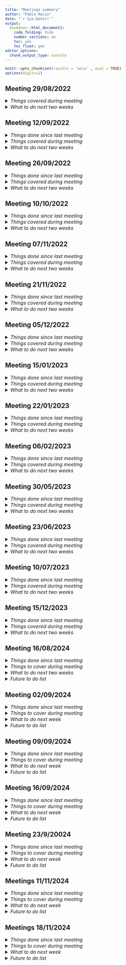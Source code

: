 ```yaml
---
title: "Meetings summary"
author: "Pablo Recio"
date: "`r Sys.Date()`"
output: 
  bookdown::html_document2:
    code_folding: hide
    number_sections: no
    toc: yes
    toc_float: yes
editor_options: 
  chunk_output_type: console
---
```


```r
knitr::opts_chunk$set(results = 'asis' , eval = TRUE)
options(digits=2)
```

## **Meeting 29/08/2022**


<details>
  <summary style=font-size:16px>*Things covered during meeting*</summary>

* Personality tests: which four objects for neophobia/neophilia tests // How to divide the terrarium in squares  
  <span style="color: darkblue;">
  + Check for objects in the lab. Think if we should use prey (same as in  Ch 2) as the novel stimuli  
  + To “square” the terraria we can use paper with glue underneath (we will have to buy it) or use double/side tape +sand on the edges (+ walls?) 
  </span>
* Spatial task: size of the terraria we can use for that // Should we build some kind of predator model instead of chasing them directly?  
  <span style="color: darkblue;">
  + Communal terraria can be used for the spatial learning task. Need to:  
    - Check if the cameras can cover all the space  
    - Measure them and buy more: reject shop (pick up)  
  + Chasing the lizards may be fine but I must be blind to the treatment of the lizard; by, e.g., Dalton giving lizards new identities and keeping record of it  
  </span>
* Visual-reversal tasks: type of cardboards/stimuli employ: hue or colour? Should we use a spectrophotometer to estimate it?  
  <span style="color: darkblue;">
  + Use different colours instead of just different brightness  
  + Measure with spectrophotometer (ask Megan/Martin/Kate Anderson) or buy specific paints that come with this type of information  
  </span>
* Cue perception tests: preys, type and how many // containers
  <span style="color: darkblue;">
  + Possible types of prey: flour beetles, seed beetles, wax worms, mealworms, etc.; several possibilities  
  + Randomize and counterbalance order of presentation or keep the same order for every lizard  
  </span>
* Chemicals needed for Oroboros  
  <span style="color: darkblue;">
  + Review Krumschnabel et al., 2015 – Write Karine  
  </span>
* Chapter 3 – ideas HPA measures  
  <span style="color: darkblue;">
  + Measure only baseline levels (by terminal sampling) and relate to personality <span style="color: lightgreen;"> ACCEPTED  </span>
  + Measure baseline and after-stressor in different individuals to see the effect of treatment and then compare these results to the effect of treatment on personality (is average “reactivity” different according to treatment? How does it relate with the effect of treatment on personality?) <span style="color: lightgreen;"> ACCEPTED  </span>  
  + Employ CORT and see changes in behaviour; what the question will totally change <span style="color: darkred;"> DISCARDED  </span>
  + See the effect of “chronic stress” and how is linked to personality. In this sense, I will measure personality of lizards first and then I will submit them to chronic stress for a period of time and see if there is an effect on body condition, growth, immune response?, or other traits. In this case, I will need to increase sample size. Basically, it would be similar to the CORT experiment I proposed at the beginning but without needing to validate the process (more realistic too?)  <span style="color: darkred;"> DISCARDED - Need for an amendment of Ethical permissions + body condition and growth may not change in lab conditions  </span> 
  +	Forget about this experiment and do something like in Chapter 4 but with numerical discrimination instead of learning (is the use of numeric or continuous cues related to personality as is learning?). <span style="color: lightgreen;"> ACCEPTED - Can be done as an aside project (maybe another Chapter); develop </span> 
  </span>
</details>

<details>
  <summary style=font-size:16px>*What to do next two weeks*</summary>

* Prepare Material list (review labs and see what we need)
  + Prepare list of chemicals needed (WRITE KARINE)
  + Check CCTV system if we aim to buy more
* Brain anatomy (maps from Dan)
  + See maps from Dan
  + Ask him for a virtual meeting where & dissect a brain
  + How to kill lizards?
* Learn how to use Rmarkdown and git hub
	+ Review codes Dan sent
	+ Create new document with meetings info and organization, and Chapters
* Start metanalysis
	+ Create search terms
	+ Familiarize with RAYYAN
* Analyses learning
	+ Create code
</details>

</details>

## **Meeting 12/09/2022**

<details>
  <summary style=font-size:16px>*Things done since last meeting*</summary>

* Prepare Material list  
  + ~~Review labs and see what we need~~  
  + ~~Prepare list of chemicals needed ([WRITE KARINE](file:///Users/u7409838/Library/CloudStorage/OneDrive-AustralianNationalUniversity/GitHub/Thesis/Meetings/Meeting-Oroboros.html))~~
  + Check CCTV system if we aim to buy more
* Brain anatomy (maps from Dan)
  + ~~See maps from Dan~~
  + Ask him for a virtual meeting where & dissect a brain
  + How to kill lizards?
* Learn how to use Rmarkdown and git hub
	+ ~~Review codes Dan sent~~
	+ Create new ~~document with meetings info and organization~~, and Chapters
* Start metanalysis
	+ ~~Create search terms~~
	+ ~~Familiarize with RAYYAN~~
* Analyses learning
	+ Create code

</details>

<details>
  <summary style=font-size:16px>*Things covered during meeting*</summary>

* [Material needed](https://github.com/Pablo-Recio/Meetings/blob/main/Material/Material-list.html)  
* Discuss decision tree  
* Discuss Oroboros methods based on the assumption that sample is not going to be enough  
  + If each region weights enough:  
    - Half of the lizards tested for respiration and ATP synthesis, half for ROS (one machine per lizard, each chamber per each region)  <span style="color: red"> - **X** </span>  
    - For each lizard, we will measure ROS of one region and ATP of the other in a randomize way <span style="color: green"> - **V** </span>  
  + If weight per regions is not enough:
    - Pool different regions and measure both respiration and ROS - 3 lizard per measurement = 24 lizards per treatment so we obtain 8 measures of ROS and 8 of respiration per treatment <span style="color: green"> - **V** </span>  
    - Find other ways to measure ROS and use Oroboros only for respiration (homogenates of tissue may involve less mitochondrial loss)
</details>

<details>

  <summary style=font-size:16px>*What to do next two weeks*</summary>

* Prepare Material list  
  + Check CCTV system if we aim to buy more  
  + Prepare a budget and buy anything necessary
  + Check material necessary for brain dissection and HPA axis reactivity
* Prepare terrariums for spatial tasks and do some trials  
* Brain anatomy (maps from Dan)  
  + Ask him for a virtual meeting where & dissect a brain  
  + How to kill lizards?  
* Analyses learning  
	+ Create code  
* Check studies using Oroboros in lizards
* Learn how to use Rmarkdown and git hub
	+ Create new document with Chapters and Compiled references  
* Meta-analysis  
  + Refine search  
  + Decision tree  
  + Check 100 papers to see how many are useful (RAYYAN)  

</details>

## **Meeting 26/09/2022**

<details>
  <summary style=font-size:16px>*Things done since last meeting*</summary>

* Prepare [Material list]()  
  + ~~Check CCTV system if we aim to buy more~~  
  + ~~Prepare a budget~~ and buy anything necessary  
    <span style="color: green"> - Already bought: brush (2), Double-side tape (600 m) and normal tape (600 m) from Riotsotores; and contacted with National Storages for the [terraria](https://nationalstorage.com.au/online-shop/product/35l-plastic-storage-container-qty-2/) </span>  
  + Check ~~material necessary for brain dissection~~ and HPA axis reactivity
* Prepare terrariums for spatial tasks and do some trials  
* Brain anatomy (maps from Dan)  
  + ~~Ask him for a virtual meeting where & dissect a brain~~  
  + ~~How to kill lizards?~~ - <span style="color: blue"> Sodium pentobarbital would work with lizards as it will not cross the blood-brain barrier </span>  
* Analyses learning  
	+ Create code  
* ~~Check studies using Oroboros in lizards~~
* Learn how to use Rmarkdown and git hub
	+ Create new document with Chapters and Compiled references  
* Meta-analysis  
  + ~~Refine search~~  
  + ~~Decision tree~~
    - ~~Refine decision tree~~
    - ~~Define learning and other concepts~~
  + ~~Check 100 papers to see how many are useful (RAYYAN)~~  
</details>

<details>
  <summary style=font-size:16px>*Things covered during meeting*</summary>

* Buy terraria
* Material needed for measuring mass of different regions in the brain:
  + Dissection material (ready/almost ready)
  + Dissection scope (already in Megan's lab)
  + Balance
  + Eppendorfs, gradients and marker
  + Formalin 10%
* Check where are the 'feeders' for visual learning
* Learn how to insert websites on markdown properly

</details>

<details>

  <summary style=font-size:16px>*What to do next two weeks*</summary>

* Prepare [Material list]()  
  + Check material necessary for HPA axis reactivity (Ondi)  
  + Get ready the material for measuring brain mass  
* Meta-analysis  
  + Share database with other collaborators and see consistency in 100 papers  
* Practice brain dissections and help obtaining blood samples for CORT analyses  
* Learn how to use Rmarkdown and git hub  
	+ Create new document with Chapters and Compiled references  
* Check studies using Oroboros in zebra fish  
* Prepare terrariums for spatial tasks and do some trials  
* Analyses learning  
	+ Create code  



</details>

</details>


## **Meeting 10/10/2022**

<details>
  <summary style=font-size:16px>*Things done since last meeting*</summary>

* ~~Ethics application~~
* Prepare [Material list]()  
  + ~~Check material necessary for HPA axis reactivity (Ondi)~~  
    <span style="color: green"> Nothing needed now, better to buy everything one or two months before experiments as kits may have an unknown expiry date and usually arrive fast </span>  
  + Get ready the material for measuring brain mass  
* Meta-analysis  
  + ~~Share database with other collaborators and see consistency in 100 papers~~  
* Practice brain dissections and <span style="color: red"> ~~obtaining blood samples for CORT analyses~~ </span>   
* Learn how to use Rmarkdown and git hub  
	+ Create new document with Chapters and Compiled references  
* ~~Check studies using Oroboros in zebra fish~~  
* Prepare terrariums for spatial tasks and do some trials  
* Analyses learning  
	+ Create code  

  
</details>

<details>
  <summary style=font-size:16px>*Things covered during meeting*</summary>

* Material: [spatula](https://www.sigmaaldrich.com/AU/en/product/aldrich/z193208)  
* CT scanner meeting   
<span style="color: green">
    - Tissue must not move. They have standarize methods to avoid that
    - We need to stain the brain - <span style="color: blue"> Ask Dan Hoops (Paul Cooper) about techniques valid for both CT scanner and light microscopy </span>
    - They can make the statistical analysis or show me; both is expensive and slow
    - After seeing the tubes, I estimate 10-15, although we may need to do some pre-trials to see the resolution we need
</span>  
* Oroboros zebra fish studies  
<span style="color: green">
    - Papers pooling tissue from different individuals, without information of mass of tissue or tissue mass > 10 mg  
    - Is there really a possibility to increase Oroboros accuracy?  
    - Backup plans:  
      + Slides  
      + Pool samples (effect of treatment)  
      + Use other methods (at least initially) to just measure ATP and ROS (base of my premises)  
</span>
* Ethics application

</details>

<details>

  <summary style=font-size:16px>*What to do next two weeks*</summary>

* Finish Ethics application
* Learn how to use Rmarkdown and git hub  
	+ Create new document with Chapters and Compiled references  
* Prepare terrariums for spatial tasks and do some trials  
* Analyses learning  
	+ Create code  
* Practice brain dissections

</details>

</details>

## **Meeting 07/11/2022**

<details>
  <summary style=font-size:16px>*Things done since last meeting*</summary>

* ~~Finish Ethics application~~  
* ~~Organize enclosures~~  
* ~~Prepare protocols and buy chemicals for Oroboros~~  
* Learn how to use Rmarkdown and git hub  
	+ Create new document with Chapters  
* Prepare terrariums for spatial tasks and do some trials  
* Analyses learning  
	+ Create code  
* Practice brain dissections  

  
</details>

<details>
  <summary style=font-size:16px>*Things covered during meeting*</summary>

* Plans for brains



</details>

<details>

  <summary style=font-size:16px>*What to do next two weeks*</summary>

* Finish Ethics application  
* Compile all references and notes:  
  + Prepare HDR conference presentation (23/11) | Practice talk on next lab meeting (16/11)  
	+ Create new document with Chapters  
* Meta-analysis:
  + See and compile Results of first screening  
  + Improve definitions of CORT and "stressor"
  + Re-screening the previous abstracts with the new criteria
  + Go through 100 abstracts and send everything to the rest of collaborators to do the same  
* Prepare terrariums for spatial tasks and do some trials  
* Analyses learning  
	+ Create code  
* Practice brain dissections

</details>

## **Meeting 21/11/2022**

<details>
  <summary style=font-size:16px>*Things done since last meeting*</summary>

* ~~Finish Ethics application~~  
* Compile all references and notes:  
  + ~~Prepare HDR conference presentation (23/11) | Practice talk on next lab meeting (16/11)~~  
	+ Create new document with Chapters  
* Meta-analysis:
  + ~~See and compile Results of first screening~~  
  + ~~Improve definitions of CORT and "stressor"~~
  + ~~Re-screening the previous abstracts with the new criteria~~
  + ~~Go through 100 abstracts and send everything to the rest of collaborators to do the same~~  
* Prepare terrariums for spatial tasks and do some trials  
* Analyses learning  
	+ Create code  
* Practice brain dissections

  
</details>

<details>
  <summary style=font-size:16px>*Things covered during meeting*</summary>

* Learning how to introduce references in rmarkdown  
* Change hour/day meetings  


</details>

<details>

  <summary style=font-size:16px>*What to do next two weeks*</summary>

* Poster for ANZSCPB and talk for AES
* Compile all references and notes:  
 	+ Create new document with Chapters  
* Experiments:  
  + Search/order feeders for associative and reversal learning  
  + Prepare terrariums for spatial tasks and do some trials  
* Analyses learning  
	+ Create code  
* Practice brain dissections  

</details>

## **Meeting 05/12/2022**

<details>
  <summary style=font-size:16px>*Things done since last meeting*</summary>

* ~~Poster for ANZSCPB and talk for AES~~  
* ~~Review processes Oroboros~~  
* Screening papers Ondi meta-analysis
* Compile all references and notes:  
 	+ Create new document with Chapters  
* Experiments:  
  + Search/order feeders for associative and reversal learning  
  + Prepare terrariums for spatial tasks  
* Analyses learning  
	+ Create code  
* Practice brain dissections  

  
</details>

<details>
  <summary style=font-size:16px>*Things covered during meeting*</summary>

* Poster and talk  
* Feeders  

</details>

<details>

  <summary style=font-size:16px>*What to do next two weeks*</summary>

* Conferences
* Screening papers Ondi meta-analysis
* Compile all references and notes:  
 	+ Create new document with Chapters  
* Experiments:  
  + Search/order feeders for associative and reversal learning  
  + Prepare terrariums for spatial tasks  
* Analyses learning  
	+ Create code  
* Practice brain dissections  


</details>

## **Meeting 15/01/2023**

<details>
  <summary style=font-size:16px>*Things done since last meeting*</summary>

* ~~Lab work~~
* ~~Conferences~~
* ~~Screening papers Ondi meta-analysis~~
* Compile all references and notes:  
 	+ Create new document with Chapters  
* Experiments:  
  + Search/order feeders for associative and reversal learning  
  + Prepare terrariums for spatial tasks  
* Analyses learning  
	+ Create code  
* Practice brain dissections  
  
</details>

<details>
  <summary style=font-size:16px>*Things covered during meeting*</summary>

* How to proceed with experiments:  
  + [Plans Ch 3 & 4](./Ch3&4.png)  
  + [Plans Ch 5](./Ch5.png)  
  
</details>

<details>

  <summary style=font-size:16px>*What to do next two weeks*</summary>

* Lab work  
  + Egg&Baby checking  
  + Build outdoor enclosures  
  + Condense babies  
  + "Improve encloures"  
    - Create a database with the clutches produced per enclosure  
    - See which enclosures are "less productive" and check them  
    - Check other enclosures with more than 6 ind  
    - Replace old males with young males  
* Ondi meta-analysis:  
  + Add pdfs of included papers  
  + Review full texts of Maybes  
  + Help with mitochondrial parameters  
* Compile all references and notes:  
 	+ Create new document with Chapters  
 	+ Help with mitochondrial parameters (Ondi's meta-analysis)  
* Experiments:  
  + Prepare feeders for associative and reversal learning  
* Annual Report  
* Analyses learning  
	+ Create code  
* Practice brain dissections  


</details>

## **Meeting 22/01/2023**

<details>
  <summary style=font-size:16px>*Things done since last meeting*</summary>

* Lab work  
  + Egg&Baby checking  
  + Build outdoor enclosures  
  + Condense babies  
  + Replace old males with young males in breeding enclosures  
* Ondi meta-analysis:  
  + Add pdfs of included papers  
  + Review full texts of Maybes  
  + Help with mitochondrial parameters  
* Compile all references and notes:  
 	+ Create new document with Chapters  
 	+ Help with mitochondrial parameters (Ondi's meta-analysis)  
* Experiments:  
  + Prepare feeders for associative and reversal learning:  
    - ~~Prepare a prototype~~  
    - Cut the feeders (workshop)  
    - ~~Buy Petri dishes~~  
    - Paint petri dishes  
* Annual Report  
* Analyses learning  
	+ Create code  
* Practice brain dissections
* Compile all references and notes:  
 	+ Create new document with Chapters  
 
  
</details>

<details>
  <summary style=font-size:16px>*Things covered during meeting*</summary>

  
  
</details>

<details>

  <summary style=font-size:16px>*What to do next two weeks*</summary>

* Lab work  
  + Egg&Baby checking  
  + Build outdoor enclosures  
  + Condense babies  
  + Replace old males with young males in breeding enclosures  
* Ondi meta-analysis:  
  + Add pdfs of included papers  
  + Review full texts of Maybes  
  + Help with mitochondrial parameters  
* Compile all references and notes:  
 	+ Create new document with Chapters  
 	+ Help with mitochondrial parameters (Ondi's meta-analysis)  
* Experiments:  
  + Prepare feeders for associative and reversal learning:  
    - Cut the feeders (workshop)  
    - Paint petri dishes  
* Annual Report  
* Analyses learning  
	+ Create code  
* Practice brain dissections
* Compile all references and notes:  
 	+ Create new document with Chapters 


</details>
## **Meeting 06/02/2023**

<details>
  <summary style=font-size:16px>*Things done since last meeting*</summary>

* Lab work  
  + Egg&Baby checking  
  + Build outdoor enclosures  
  + Condense babies  
  + Replace old males with young males in breeding enclosures  
* Ondi meta-analysis:  
  + Add pdfs of included papers  
  + Review full texts of Maybes  
  + Help with mitochondrial parameters  
* Experiments:  
  + Prepare feeders for associative and reversal learning:  
    - Cut the feeders (workshop)  
    - Paint petri dishes  
* Compile all references and notes:  
 	+ Create new document with Chapters  
 	+ Help with mitochondrial parameters (Ondi's meta-analysis)  
* Annual Report  
* Analyses learning  
	+ Create code  
* Practice brain dissections
* Compile all references and notes:  
 	+ Create new document with Chapters   
 
  
</details>

<details>
  <summary style=font-size:16px>*Things covered during meeting*</summary>

  [New plans Ch4](./Ch3&4_bis.png)   
  
</details>

<details>

  <summary style=font-size:16px>*What to do next two weeks*</summary>

* Lab work  
  + Egg&Baby checking  
  + Build outdoor enclosures  
  + Condense babies  
  + Replace old males with young males in breeding enclosures  
* Ondi meta-analysis:  
  + Add pdfs of included papers  
  + Review full texts of Maybes  
  + Help with mitochondrial parameters  
* Experiments:  
  + Prepare feeders for associative and reversal learning:  
    - Cut the feeders (workshop)  
    - Paint petri dishes  
* Annual Report  
* Analyses learning  
	+ Create code  
* Practice brain dissections
* Compile all references and notes:  
 	+ Create new document with Chapters 


</details>
## **Meeting 30/05/2023**
<details>
  <summary style=font-size:16px>*Things done since last meeting*</summary>

 * Lab work  
  + ~~Egg&Baby checking~~  
  + ~~Build outdoor enclosures~~  
  + ~~Condense babies~~  
  + Replace old males with young males in breeding enclosures  
* Ondi meta-analysis:  
  + ~~Add pdfs of included papers~~  
  + ~~Review full texts of Maybes~~  
  + Help with mitochondrial parameters  
* Experiments:  
  + ~~Prepare feeders for associative and reversal learning:~~  
    - ~~Cut the feeders (workshop)~~  
    - ~~Paint petri dishes~~  
* ~~Annual Report~~  
* Analyses learning  
	+ Create code  
* Practice brain dissections
* Compile all references and notes:  
 	+ Create new document with Chapters 
 
</details>

<details>
  <summary style=font-size:16px>*Things covered during meeting*</summary>

Plans Chapters 2 and 4  
Basile
  
</details>

<details>

  <summary style=font-size:16px>*What to do next two weeks*</summary>

* Basile's dissertation
  + Help with Introduction  
  + Finish Methods and Supp material  
  + Check Results and Discussion  
* Experiments:
  + Trials reversal learning  
  + Trials personality  
  + Code for learning experiments  
  + Methods of learning experiments  
* Ondi's meta-analysis:  
  + Help with mitochondrial parameters
  + Extract data
* Compile all references and notes:  
 	+ Create new document with Chapters  
 	+ Help with mitochondrial parameters (Ondi's meta-analysis)  
* Practice brain dissections & make homogenates for flow cytometre

</details>  

</details>



## **Meeting 23/06/2023**
<details>
  <summary style=font-size:16px>*Things done since last meeting*</summary>

 * ~~Basile's dissertation~~
  + ~~Help with Introduction~~
  + ~~Finish Methods and Supp material~~
  + ~~Check Results and Discussion~~
* Experiments:
  + Trials reversal learning  
  + ~~Trials personality~~  
  + Code for learning experiments  
  + Methods of learning experiments  
* Ondi's meta-analysis:  
  + Help with mitochondrial parameters
  + Extract data
* Compile all references and notes:  
 	+ Create new document with Chapters  
 	+ Help with mitochondrial parameters (Ondi's meta-analysis)  
* ~~Practice brain dissections & make homogenates for flow cytometre~~
 
</details>

<details>
  <summary style=font-size:16px>*Things covered during meeting*</summary>

General
  
</details>

<details>

  <summary style=font-size:16px>*What to do next two weeks*</summary>

* Experiments:
  + Trials reversal learning  
  + Check analysis personality  
  + Code for personality and learning  
  + Methods and Introduction of learning experiments  
  + Program stressor experiment (write "Protocol")

* Ondi's meta-analysis:  
  + Help with mitochondrial parameters
  + Extract data
* Compile all references and notes:  
 	+ Create new document with Chapters  
 	+ Help with mitochondrial parameters (Ondi's meta-analysis)  
* Practice brain dissections & make homogenates for flow cytometre

</details>  

</details>

## **Meeting 10/07/2023**

<details>
  <summary style=font-size:16px>*Things done since last meeting*</summary>

* Experiments:
  + ~~Trials reversal learning~~  
  + Check analysis personality  
  + Code for personality and learning  
  + Methods and Introduction of learning experiments  
  + ~~Program stressor experiment (write "Protocol")~~  

* Ondi's meta-analysis:  
  + Help with mitochondrial parameters
  + Extract data
* Compile all references and notes:  
 	+ Create new document with Chapters  
 	+ Help with mitochondrial parameters (Ondi's meta-analysis)  
* ~~Practice brain dissections & make homogenates for flow cytometre~~
 
</details>

<details>
  <summary style=font-size:16px>*Things covered during meeting*</summary>

Plan experiment stressor
  
</details>

<details>

  <summary style=font-size:16px>*What to do next two weeks*</summary>

* Experiments:  
  + Stressor experiment  
  + Check analysis personality  
  + Code for personality and learning  
  + Methods and Introduction of learning experiments  

* Ondi's meta-analysis:  
  + Help with mitochondrial parameters
  + Extract data
* Compile all references and notes:  
 	+ Create new document with Chapters  
 	+ Help with mitochondrial parameters (Ondi's meta-analysis)  
* Practice brain dissections & make homogenates for flow cytometre

</details>  

</details>

## **Meeting 15/12/2023**

<details>
  <summary style=font-size:16px>*Things done since last meeting*</summary>

* Experiments:  
  + ~~Stressor experiment~~  
  + Check analysis personality  
  + Code for personality and learning  
  + ~~Methods and~~ Introduction ~~of learning experiments~~  
* Ondi's meta-analysis:  
  + Help with mitochondrial parameters
  + Extract data
* Compile all references and notes:  
 	+ Create new document with Chapters  
 	+ Help with mitochondrial parameters (Ondi's meta-analysis)  
* ~~Practice brain dissections & make homogenates for flow cytometre~~
* ~~Finish prey discrimination experiments~~
* ~~Analyse some results of learning and stressor experiments~~
* ~~Talks for HDR, ASH, and ANZSCPB conferences~~
* ~~Start collecting eggs~~

 
</details>

<details>
  <summary style=font-size:16px>*Things covered during meeting*</summary>

* Numerical discrimination protocols - Talk with Martin about how to program the tablets?  
* Do we need more _Lampropholis_ from Sydney?  

</details>

<details>

  <summary style=font-size:16px>*What to do next two weeks*</summary>

* Improve code of learning and 'stressor'  
* Have a first draft of the asso-rev learning paper  
* Continue collecting eggs for future experiments  
* Start preparing spatial learning and numerical discrimination protocols  
  + Print maze for spa-learning  
  + Check tablets and video possibilities for num-dis  

</details>  

</details>

## **Meeting 16/08/2024**

<details>
  <summary style=font-size:16px>*Things done since last meeting*</summary>

* Spatial learning - mitochondrial activity experiment completed  
* Numerical discrimination experiment completed  
* Associative and reversal learning manuscripts written, second one submitted  
* Prenatal GCs and learning meta-analysis screened  
 
</details>

<details>
  <summary style=font-size:16px>*Things to cover during meeting*</summary>

* Numerical discrimination analyses  
* Personal writing retreat 23-26/8  

</details>

<details>

  <summary style=font-size:16px>*What to do next two weeks*</summary>

* Finish numerical discrimination analyses  
* Write first numerical discrimination draft (planned due date: 27/8)  
* IF we hear back from _Animal Behaviour_:
  + Review manuscript and resubmit
  + Send associative learning manuscript to collaborators
* ELSE:
  + Extract Methods from papers meta-analysis
  + Video-analyses of prey discrimination experiment

</details>  

<details>

  <summary style=font-size:16px>*Future to do list*</summary>

* **Prey discrimination experiment**  
  + (Proper) Video-analyses  
  + Flow cytometry: DNA damage and lipid peroxidation  
  + Statistical analyses (SEM?)  
  + Write Intro, Results, and Discussion  
* **Spatial learning task**  
  + Flow cytometry: DNA damage and lipid peroxidation  
  + Statistical analyses (SEM?)  
  + Write Intro, Results, and Discussion  
* **Meta-analysis**  
  + Extract methods paper (better selection)  
  + Meeting collaborators for data extraction  
  + Extract data papers  
  + Statistical analyses  
  + Write Intro, Methods, Results, and Discussion  
* **Meta-analysis Patrice**
  + Help with screening and extracting data
* **Effect of acute and chronical stress**  
  + (Proper) Video-analyses  
  + Obtain faecal CORT (?) - Potential alternative: use only behavioural data (anti-predatory behaviour?)  
  + Statistical analyses  
  + Write Intro, Methods, Results, and Discussion
* **Personality**
  + (Proper) Video-analyses
  + Statistial analyses
  + Write Intro, Results, and Discussion
* **Personality (Fonti)**
  + Video-analyses
  + Statistial analyses
  + Write Intro, Methods(?), Results, and Discussion  
  
</details>  

</details>

## **Meeting 02/09/2024**

<details>
  <summary style=font-size:16px>*Things done since last meeting*</summary>

* ~~Finish numerical discrimination analyses~~  
* ~~Write first numerical discrimination draft (planned due date: 27/8)~~  
* IF we hear back from _Animal Behaviour_:
  + Review manuscript and resubmit
  + ~~Send associative learning manuscript to collaborators~~
* ELSE:
  + Extract Methods from papers meta-analysis
  + Video-analyses of prey discrimination experiment 
 
</details>

<details>
  <summary style=font-size:16px>*Things to cover during meeting*</summary>

Checks??

</details>

<details>

  <summary style=font-size:16px>*What to do next week*</summary>

* Review manuscript and resubmit  
* Screening abstracts for Patrice
* Extract Methods from papers meta-analysis  
* Video-analyses of prey discrimination experiment  

</details>  

<details>

  <summary style=font-size:16px>*Future to do list*</summary>

* **Prey discrimination experiment**  
  + (Proper) Video-analyses  
  + Flow cytometry: DNA damage and lipid peroxidation  
  + Statistical analyses (SEM?)  
  + Write Intro, Results, and Discussion  
* **Spatial learning task**  
  + Flow cytometry: DNA damage and lipid peroxidation  
  + Statistical analyses (SEM?)  
  + Write Intro, Results, and Discussion  
* **Meta-analysis**  
  + Extract methods paper (better selection)  
  + Meeting collaborators for data extraction  
  + Extract data papers  
  + Statistical analyses  
  + Write Intro, Methods, Results, and Discussion  
* **Meta-analysis Patrice**
  + Help with screening and extracting data
* **Effect of acute and chronical stress**  
  + (Proper) Video-analyses  
  + Obtain faecal CORT (?) - Potential alternative: use only behavioural data (anti-predatory behaviour?)  
  + Statistical analyses  
  + Write Intro, Methods, Results, and Discussion
* **Personality**
  + (Proper) Video-analyses
  + Statistial analyses
  + Write Intro, Results, and Discussion
* **Personality (Fonti)**
  + Video-analyses
  + Statistial analyses
  + Write Intro, Methods(?), Results, and Discussion  
  
</details>  

</details>

## **Meeting 09/09/2024**

<details>
  <summary style=font-size:16px>*Things done since last meeting*</summary>

* ~~Review manuscript and resubmit~~  
* ~~Screening abstracts for Patrice~~  
* Extract Methods from papers meta-analysis  
* Video-analyses of prey discrimination experiment  
 
</details>

<details>
  <summary style=font-size:16px>*Things to cover during meeting*</summary>

How to extract the Methods

</details>

<details>

  <summary style=font-size:16px>*What to do next week*</summary>

* Extract Methods from papers meta-analysis  
* Video-analyses of prey discrimination experiment  
* Review the Associative learning manuscript  

</details>  

<details>

  <summary style=font-size:16px>*Future to do list*</summary>

* **Prey discrimination experiment**  
  + Flow cytometry: DNA damage and lipid peroxidation  
  + Statistical analyses (SEM?)  
  + Write Intro, Results, and Discussion  
* **Spatial learning task**  
  + Flow cytometry: DNA damage and lipid peroxidation  
  + Statistical analyses  
  + Write Intro, Results, and Discussion  
* **Meta-analysis**  
  + Meeting collaborators for data extraction  
  + Extract data papers  
  + Statistical analyses  
  + Write Intro, Methods, Results, and Discussion  
* **Meta-analysis Patrice**
  + Help with screening and extracting data
* **Effect of acute and chronical stress**  
  + (Proper) Video-analyses  
  + Obtain faecal CORT (?) - Potential alternative: use only behavioural data (anti-predatory behaviour?)  
  + Statistical analyses  
  + Write Intro, Methods, Results, and Discussion
* **Personality**
  + (Proper) Video-analyses
  + Statistial analyses
  + Write Intro, Results, and Discussion
* **Personality (Fonti)**
  + Video-analyses
  + Statistial analyses
  + Write Intro, Methods(?), Results, and Discussion  
  
</details>  

</details>

## **Meeting 16/09/2024**

<details>
  <summary style=font-size:16px>*Things done since last meeting*</summary>

* ~~2nd draft Associative learning manuscript~~   
* Extract Methods from papers meta-analysis  
* Video-analyses of prey discrimination experiment   
 
</details>


<details>

  <summary style=font-size:16px>*Things to cover during meeting*</summary>

</details>


<details>

  <summary style=font-size:16px>*What to do next week*</summary>

* Extract Methods from papers meta-analysis   
* Video-analyses of prey discrimination experiment   
* Review the Associative learning manuscript   

</details>  


<details>

  <summary style=font-size:16px>*Future to do list*</summary>

* **Prey discrimination experiment**  
  + Flow cytometry: DNA damage and lipid peroxidation  
  + Statistical analyses (SEM?)  
  + Write  
* **Spatial learning task**  
  + Flow cytometry: DNA damage and lipid peroxidation  
  + Statistical analyses  
  + Write  
* **Meta-analysis**  
  + Meeting collaborators for data extraction  
  + Extract data papers  
  + Statistical analyses   
  + Write Intro, Methods, Results, and Discussion  
* **Meta-analysis Patrice**
  + Help with screening and extracting data  
* **Effect of acute and chronical stress**   
  + (Proper) Video-analyses  
  + Obtain faecal CORT (?) - Potential alternative: use only behavioural data (anti-predatory behaviour?)  
  + Statistical analyses   
  + Write Intro, Methods, Results, and Discussion  
* **Personality**
  + (Proper) Video-analyses  
  + Statistial analyses  
  + Write Intro, Results, and Discussion  
* **Personality (Fonti)**  
  + Video-analyses  
  + Statistial analyses  
  + Write Intro, Methods(?), Results, and Discussion   
  
</details>  

</details>

## **Meeting 23/9/20024**

<details>
  <summary style=font-size:16px>*Things done since last meeting*</summary>

* ~~2nd draft Numerical discrimination manuscript~~   
* Extract Methods from papers meta-analysis  
* Video-analyses of prey discrimination experiment   
 
</details>


<details>

  <summary style=font-size:16px>*Things to cover during meeting*</summary>

Associative learning manuscript

</details>


<details>

  <summary style=font-size:16px>*What to do next week*</summary>

* Extract Methods from papers meta-analysis   
* Video-analyses of prey discrimination experiment   
* Review the Associative learning manuscript   

</details>  


<details>

  <summary style=font-size:16px>*Future to do list*</summary>

* **Prey discrimination experiment**  
  + Flow cytometry: DNA damage and lipid peroxidation  
  + Statistical analyses (SEM?)  
  + Write  
* **Spatial learning task**  
  + Flow cytometry: DNA damage and lipid peroxidation  
  + Statistical analyses  
  + Write  
* **Meta-analysis**  
  + Meeting collaborators for data extraction  
  + Extract data papers  
  + Statistical analyses   
  + Write Intro, Methods, Results, and Discussion  
* **Meta-analysis Patrice**
  + Help with screening and extracting data  
* **Effect of acute and chronical stress**   
  + (Proper) Video-analyses  
  + Obtain faecal CORT (?) - Potential alternative: use only behavioural data (anti-predatory behaviour?)  
  + Statistical analyses   
  + Write Intro, Methods, Results, and Discussion  
* **Personality**
  + (Proper) Video-analyses  
  + Statistial analyses  
  + Write Intro, Results, and Discussion  
* **Personality (Fonti)**  
  + Video-analyses  
  + Statistial analyses  
  + Write Intro, Methods(?), Results, and Discussion   
  
</details>  

</details>

## **Meetings 11/11/2024**

<details>
  <summary style=font-size:16px>*Things done since last meeting*</summary>

* ~~3rd draft Numerical discrimination manuscript~~     
* ~~Extract Methods from papers meta-analysis~~   
* ~~Final draft and submission of associative learning manuscript~~   
 
</details>


<details>

  <summary style=font-size:16px>*Things to cover during meeting*</summary>


</details>


<details>

  <summary style=font-size:16px>*What to do next week*</summary>

* Numerical discrimination paper: final checkings and submission  
* EcoEvoRxiv website  
* Learning methodology: search for papers  
* Video-analyses of prey discrimination experiment   

</details>  


<details>

  <summary style=font-size:16px>*Future to do list*</summary>

* **Prey discrimination experiment**  
  + Flow cytometry: DNA damage and lipid peroxidation  
  + Statistical analyses (SEM?)  
  + Write  
* **Spatial learning task**  
  + Flow cytometry: DNA damage and lipid peroxidation  
  + Statistical analyses  
  + Write  
* **Meta-analysis**  
  + Meeting collaborators for data extraction  
  + Extract data papers  
  + Statistical analyses   
  + Write Intro, Methods, Results, and Discussion  
* **Meta-analysis Patrice**
  + Help with screening and extracting data  
* **Effect of acute and chronical stress**   
  + (Proper) Video-analyses  
  + Obtain faecal CORT (?) - Potential alternative: use only behavioural data (anti-predatory behaviour?)  
  + Statistical analyses   
  + Write Intro, Methods, Results, and Discussion  
* **Personality**
  + (Proper) Video-analyses  
  + Statistial analyses  
  + Write Intro, Results, and Discussion  
* **Personality (Fonti)**  
  + Video-analyses  
  + Statistial analyses  
  + Write Intro, Methods(?), Results, and Discussion   
  
</details>  

</details>

## **Meetings 18/11/2024**

<details>
  <summary style=font-size:16px>*Things done since last meeting*</summary>

* ~~Submit Numerical discrimination manuscript~~     
* ~~EcoEvoRxiv website~~   

</details>


<details>

  <summary style=font-size:16px>*Things to cover during meeting*</summary>


</details>


<details>

  <summary style=font-size:16px>*What to do next week*</summary>

* Extract data for Patrice's meta-analysis  
* Learning methodology: search for papers  
* Video-analyses of prey discrimination experiment   
* Lab??  

</details>  


<details>

  <summary style=font-size:16px>*Future to do list*</summary>

* **To learn or not to learn**  
  + Screen papers  
  + Extract data to see what is people doing  
  + Write  
* **Prey discrimination experiment**  
  + Flow cytometry: DNA damage and lipid peroxidation  
  + Statistical analyses (SEM?)  
  + Write  
* **Spatial learning task**  
  + Flow cytometry: DNA damage and lipid peroxidation  
  + Statistical analyses  
  + Write  
* **Meta-analysis**  
  + Meeting collaborators for data extraction  
  + Extract data papers  
  + Statistical analyses   
  + Write    
* **Meta-analysis Patrice**
  + Help with screening and extracting data  
* **Effect of acute and chronical stress**   
  + (Proper) Video-analyses  
  + Obtain faecal CORT (?) - Potential alternative: use only behavioural data (anti-predatory behaviour?)  
  + Statistical analyses   
  + Write   
* **Personality**
  + (Proper) Video-analyses  
  + Statistial analyses  
  + Write   
* **Personality (Fonti)**  
  + Video-analyses  
  + Statistial analyses  
  + Write    
  
</details>  

</details>
